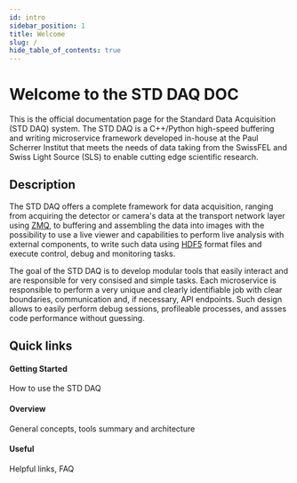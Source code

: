 ```yaml
---
id: intro
sidebar_position: 1
title: Welcome
slug: /
hide_table_of_contents: true
---
```



# Welcome to the STD DAQ DOC

This is the official documentation page for the Standard Data Acquisition (STD DAQ) system. The STD DAQ is a C++/Python high-speed buffering and writing microservice framework developed in-house at the Paul Scherrer Institut that meets the needs of data taking from the SwissFEL and Swiss Light Source (SLS) to enable cutting edge scientific research.

## Description 

The STD DAQ offers a complete framework for data acquisition, ranging from acquiring the detector or camera's data at the transport network layer using [ZMQ](https://zeromq.org/), to buffering and assembling the data into images with the possibility to use a live viewer and capabilities to perform live analysis with external components, to write such data using [HDF5](https://www.hdfgroup.org/solutions/hdf5/) format files and execute control, debug and monitoring tasks.

The goal of the STD DAQ is to develop modular tools that easily interact and are responsible for very consised and simple tasks. Each microservice is responsible to perform a very unique and clearly identifiable job with clear boundaries, communication and, if necessary, API endpoints. Such design allows to easily perform debug sessions, profileable processes, and assses code performance without guessing.

## Quick links

<div class="container" style={{ padding: 0 }}>
  <div class="row is-multiline">
    <div class="col col--4">
      <Link class="card" to="/docs/Getting Started" style={{ display: 'flex', gap: 20 }}>
        <div class="card__body">
          <h4>Getting Started</h4>
          <p>How to use the STD DAQ</p>
        </div>
      </Link>
    </div>
    <div class="col col--4">
      <Link class="card" to="/docs/Overview" style={{ display: 'flex', gap: 20 }}>
        <div class="card__body">
          <h4>Overview</h4>
          <p>General concepts, tools summary and architecture</p>
        </div>
      </Link>
    </div>
    <div class="col col--4">
      <Link class="card" to="/docs/Useful" style={{ display: 'flex', gap: 20 }}>
        <div class="card__body">
          <h4>Useful</h4>
          <p>Helpful links, FAQ </p>
        </div>
      </Link>
    </div>
  </div>
</div>


